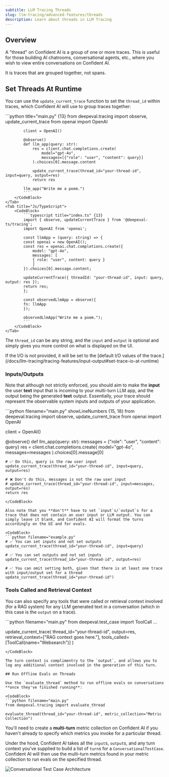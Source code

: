 ```yaml
---
subtitle: LLM Tracing Threads
slug: llm-tracing/advanced-features/threads
description: Learn about threads in LLM Tracing
---
```


## Overview

A "thread" on Confident AI is a group of one or more traces. This is useful for those building AI chatrooms, conversational agents, etc., where you wish to view entire conversations on Confident AI.

<Info>
It is traces that are grouped together, not spans.
</Info>

## Set Threads At Runtime

You can use the `update_current_trace` function to set the `thread_id` within traces, which Confident AI will use to group traces together:

<Tabs>
    <Tab title="Python">
        <CodeBlock>
            ```python title="main.py" {13}
            from deepeval.tracing import observe, update_current_trace
            from openai import OpenAI
            
            client = OpenAI()
            
            @observe()
            def llm_app(query: str):
                res = client.chat.completions.create(
                    model="gpt-4o",
                    messages=[{"role": "user", "content": query}]
                ).choices[0].message.content
            
                update_current_trace(thread_id="your-thread-id", input=query, output=res)
                return res
            
            llm_app("Write me a poem.")
            ```
        </CodeBlock>
    </Tab>
    <Tab title="Js/TypeScript">
        <CodeBlock>
            ```typescript title="index.ts" {13}
            import { observe, updateCurrentTrace } from '@deepeval-ts/tracing';
            import OpenAI from 'openai';
            
            const llmApp = (query: string) => {
            const openai = new OpenAI();
            const res = openai.chat.completions.create({
                model: "gpt-4o",
                messages: [
                { role: "user", content: query }
                ]
            }).choices[0].message.content;
            
            updateCurrentTrace({ threadId: "your-thread-id", input: query, output: res });
            return res;
            };

            const observedLlmApp = observe({
            fn: llmApp
            });

            observedLlmApp("Write me a poem.");
            ```
        </CodeBlock>
    </Tab>

</Tabs>

The `thread_id` can be any string, and the `input` and `output` is optional and simply gives you more control on what is displayed on the UI.

<Note>
If the I/O is not provided, it will be set to the [default I/O values of the trace.](/docs/llm-tracing/tracing-features/input-output#set-trace-io-at-runtime) 
</Note>

### Inputs/Outputs

Note that although not strictly enforced, you should aim to make the **input** the user **text** input that is incoming to your multi-turn LLM app, and the output being the generated **text** output. Essentially, your trace should represent the observable system inputs and outputs of your application.

<CodeBlock>
```python filename="main.py" showLineNumbers {15, 18}
from deepeval.tracing import observe, update_current_trace
from openai import OpenAI

client = OpenAI()

@observe()
def llm_app(query: str):
messages = {"role": "user", "content": query}
res = client.chat.completions.create(
model="gpt-4o",
messages=messages
).choices[0].message[0]

    # ✅ Do this, query is the raw user input
    update_current_trace(thread_id="your-thread-id", input=query, output=res)

    # ❌ Don't do this, messages is not the raw user input
    # update_current_trace(thread_id="your-thread-id", input=messages, output=res)
    return res

```
</CodeBlock>

Also note that you **don't** have to set `input`s/`output`s for a trace that does not contain an user input or LLM output. You can simply leave it blank, and Confident AI will format the turns accordingly on the UI and for evals.

<CodeBlock>
```python filename="example.py"
# ✅ You can set inputs and not set outputs
update_current_trace(thread_id="your-thread-id", input=query)

# ✅ You can set outputs and not set inputs
update_current_trace(thread_id="your-thread-id", output=res)

# ✅ You can omit setting both, given that there is at least one trace with input/output set for a thread
update_current_trace(thread_id="your-thread-id")
```

</CodeBlock>

### Tools Called and Retrieval Context

You can also specify any tools that were called or retrieval context involved (for a RAG system) for any LLM generated text in a conversation (which in this case is the `output` on a trace).

<CodeBlock>
```python filename="main.py"
from deepeval.test_case import ToolCall
...

update_current_trace(
thread_id="your-thread-id",
output=res,
retrieval_context=["RAG context goes here."],
tools_called=[ToolCall(name="Websearch")]
)

```
</CodeBlock>

The turn context is complimentry to the `output`, and allows you to log any additional context involved in the generation of this turn.

## Run Offline Evals on Threads

Use the `evaluate_thread` method to run offline evals on conversations **once they've finished running**:

<CodeBlock>
```python filename="main.py"
from deepeval.tracing import evaluate_thread

evaluate_thread(thread_id="your-thread-id", metric_collection="Metric Collection")
```

</CodeBlock>

You'll need to create a **multi-turn** metric collection on Confident AI if you haven't already to specify which metrics you invoke for a particular thread.

Under the hood, Confident AI takes all the `input`s, `output`s, and any turn context you've supplied to build a list of `turn`s for a `ConversationalTestCase`. Confident AI will then use the multi-turn metrics found in your metric collection to run evals on the specified thread.

<Frame caption="Conversational Test Case Architecture">
  <img
    src="https://confident-docs.s3.us-east-1.amazonaws.com/concepts:conversational-test-case.svg"
    alt="Conversational Test Case Architecture"
  />
</Frame>
